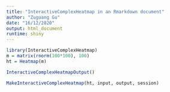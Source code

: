 ```yaml
---
title: "InteractiveComplexHeatmap in an Rmarkdown document"
author: "Zuguang Gu"
date: "16/12/2020"
output: html_document
runtime: shiny
---
```



```r
library(InteractiveComplexHeatmap)
m = matrix(rnorm(100*100), 100)
ht = Heatmap(m)
```


```r
InteractiveComplexHeatmapOutput()

MakeInteractiveComplexHeatmap(ht, input, output, session)
```


